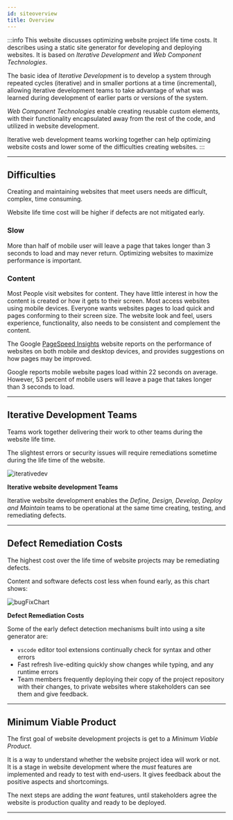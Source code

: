 ```yaml
---
id: siteoverview
title: Overview
---
```


:::info
This website discusses optimizing website project life time costs. It describes using a static site generator for developing and deploying websites. It is based on *Iterative Development* and *Web Component Technologies*.

The basic idea of *Iterative Development* is to develop a system through repeated cycles (iterative) and in smaller portions at a time (incremental), allowing iterative development teams to take advantage of what was learned during development of earlier parts or versions of the system. 

*Web Component Technologies* enable creating reusable custom elements, with their functionality encapsulated away from the rest of the code, and utilized in website development.

Iterative web development teams working together can help optimizing website costs and lower some of the difficulties creating websites.
:::

---

## Difficulties

Creating and maintaining websites that meet users needs are difficult, complex, time consuming.

Website life time cost will be higher if defects are not mitigated early.

### Slow

More than half of mobile user will leave a page that takes longer than 3 seconds to load and may never return. Optimizing websites to maximize performance is important.

### Content

Most People visit websites for content. They have little interest in how the content is created or how it gets to their screen. Most access websites using mobile devices. Everyone wants websites pages to load quick and pages conforming to their screen size. The website look and feel, users experience, functionality, also needs to be consistent and complement the content.

The Google [PageSpeed Insights](https://pagespeed.web.dev/) website reports on the performance of websites on both mobile and desktop devices, and provides suggestions on how pages may be improved.

Google reports mobile website pages load within 22 seconds on average. However, 53 percent of mobile users will leave a page that takes longer than 3 seconds to load.

---

## Iterative Development Teams


Teams work together delivering their work to other teams during the website life time.

The slightest errors or security issues will require remediations sometime during the life time of the website.

<!--
<img src="iterativedev.png" height=400 width=400 />
-->

![iterativedev](/img/iterativedev.png)

**Iterative website development Teams**

Iterative website development enables the _Define, Design, Develop, Deploy and Maintain_ teams to be operational at the same time creating, testing, and remediating defects.

---

## Defect Remediation Costs

The highest cost over the life time of website projects may be remediating defects.

Content and software defects cost less when found early, as this chart shows:

<!--
<img src="bugFixChart.jpg" height= 400 width=400 />
-->

![bugFixChart](/img/bugFixChart.jpg)

**Defect Remediation Costs**

Some of the early defect detection mechanisms built into  using a site generator are:

- `vscode` editor tool extensions continually check for syntax and other errors
- Fast refresh live-editing quickly show changes while typing, and any runtime errors
- Team members frequently deploying their copy of the project repository with their changes, to private websites where stakeholders can see them and give feedback.

---

## Minimum Viable Product

The first goal of website development projects is get to a _Minimum Viable Product_. 

It is a way to understand whether the website project idea will work or not. It is a stage in website development where the _must_ features are implemented and ready to test with end-users. It gives feedback about the positive aspects and shortcomings.

The next steps are adding the _want_ features, until stakeholders agree the website is production quality and ready to be deployed.

---

